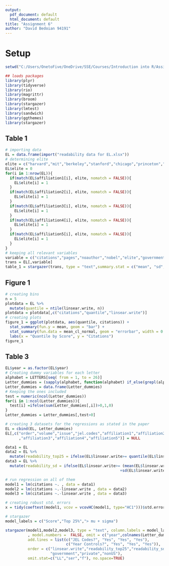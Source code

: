 ---
output:
  pdf_document: default
  html_document: default
title: "Assignment 6"
author: "David Bedoian 94191"
---
# Setup
```{r, message=FALSE, warning=FALSE}
setwd("C:/Users/OnetoFive/OneDrive/SSE/Courses/Introduction into R/Assignment 6/Assignment 6")

## loads packages
library(plyr) 
library(tidyverse)
library(rio)
library(magrittr)
library(broom)
library(stargazer)
library(lmtest)
library(sandwich)
library(ggthemes)
library(stargazer)
```

## Table 1
```{r, message=FALSE}
# importing data
EL = data.frame(import("readability data for EL.xlsx"))
# determining elite
elite = c("harvard","mit","berkeley","stanford","chicago","princeton","penn","columbia","yale","nyu")
EL$elite = 0
for(i in 1:nrow(EL)){
  if(match(EL$affiliation1[i], elite, nomatch = FALSE)){
    EL$elite[i] = 1
  }
  if(match(EL$affiliation2[i], elite, nomatch = FALSE)){
    EL$elite[i] = 1
  }
  if(match(EL$affiliation3[i], elite, nomatch = FALSE)){
    EL$elite[i] = 1
  }
  if(match(EL$affiliation4[i], elite, nomatch = FALSE)){
    EL$elite[i] = 1
  }
  if(match(EL$affiliation5[i], elite, nomatch = FALSE)){
    EL$elite[i] = 1
  }
}
# keeping all relevant variables
variable = c("citations","pages","noauthor","nobel","elite","government","private","nonUS")
trans = EL[,variable]
table_1 = stargazer(trans, type = "text",summary.stat = c("mean", "sd", "min", "median", "max"),omit.stat=c("LL","ser","f"), no.space=TRUE)
```

## Figure 1
```{r, message=FALSE}

# creating bins
n = 5
plotdata = EL %>%
  mutate(quantile = ntile(linsear.write, n))
plotdata = plotdata[,c("citations","quantile","linsear.write")]
# creating plots
figure_1 = ggplot(plotdata, aes(quantile, citations)) +
  stat_summary(fun.y = mean, geom = "bar") + 
  stat_summary(fun.data = mean_cl_normal, geom = "errorbar", width = 0.2) + 
  labs(x = "Quantile by Score", y = "Citations")
figure_1  
```

## Table 3
```{r, message=FALSE}
EL$year = as.factor(EL$year) 
# Creating dummy variables for each letter
alphabet = LETTERS[seq( from = 1, to = 26)]
Letter_dummies = (sapply(alphabet, function(alphabet) if_else(grepl(alphabet, EL$jel.codes),1, 0)))
Letter_dummies = data.frame(Letter_dummies)
# Keeping the ones included
test = numeric(ncol(Letter_dummies))
for(i in 1:ncol(Letter_dummies)){
  test[i] =ifelse(sum(Letter_dummies[,i])>0,1,0)
}
Letter_dummies = Letter_dummies[,test>0]

# creating 3 datasets for the regressions as stated in the paper
EL = cbind(EL, Letter_dummies)
EL[,c("order","volume","issue","jel.codes","affiliation1","affiliation2"
      ,"affiliation3","affiliation4","affiliation5")] = NULL

data1 = EL
data2 = EL %>%
  mutate(readability_top25 = ifelse(EL$linsear.write>= quantile(EL$linsear.write, 0.75),1,0))
data3 = EL %>% 
  mutate(readability_sd = ifelse(EL$linsear.write>= (mean(EL$linsear.write)
                                                   +sd(EL$linsear.write)),1,0))

# run regression on all of them
model1 = lm(citations ~. , data = data1)
model2 = lm(citations ~.-linsear.write , data = data2)
model3 = lm(citations ~.-linsear.write , data = data3)

# creating robust std. errors
x = tidy(coeftest(model1, vcov = vcovHC(model1, type="HC1")))$std.error

# stargazer
model_labels = c("Score","Top 25%","> mu + sigma")

stargazer(model1,model2,model3, type = "text", column.labels = model_labels
          , model.numbers =  FALSE, omit = c("year",colnames(Letter_dummies)),
          add.lines = list(c("JEL Codes?", "Yes", "Yes", "Yes"),
                           c("Year Controls?", "Yes", "Yes", "Yes")),
          order = c("linsear.write","readability_top25","readability_sd","words","pages","noauthor","nobel","elite",
                    "government","private","nonUS"),
          omit.stat=c("LL","ser","f"), no.space=TRUE)
```
